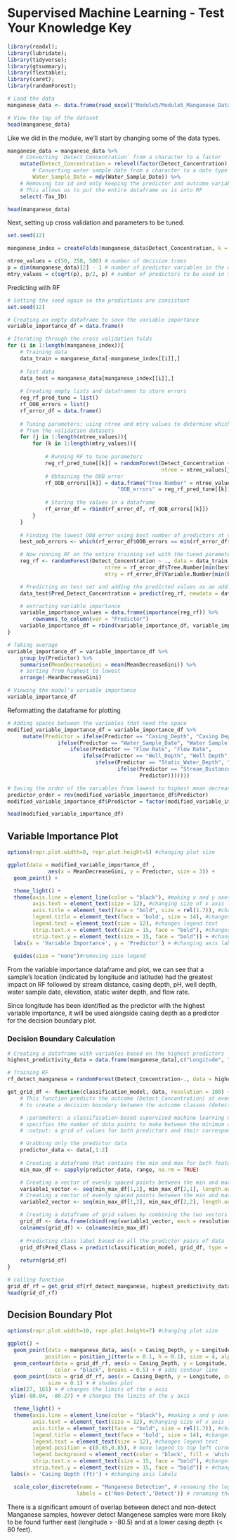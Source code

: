 # Supervised Machine Learning - Test Your Knowledge Key


```r
library(readxl);
library(lubridate);
library(tidyverse);
library(gtsummary);
library(flextable);
library(caret);
library(randomForest);
```

 
```r
# Load the data
manganese_data <- data.frame(read_excel("Module5/Module5_Manganese_Data.xlsx"))

# View the top of the dataset
head(manganese_data) 
```

Like we did in the module, we'll start by changing some of the data types. 


```r
manganese_data = manganese_data %>%
    # Converting `Detect_Concentration` from a character to a factor
    mutate(Detect_Concentration = relevel(factor(Detect_Concentration), ref = "ND"),
        # Converting water sample date from a character to a date type 
        Water_Sample_Date = mdy(Water_Sample_Date)) %>%
    # Removing tax id and only keeping the predictor and outcome variables in the dataset
    # This allows us to put the entire dataframe as is into RF
    select(-Tax_ID)

head(manganese_data)
```


Next, setting up cross validation and parameters to be tuned.


```r
set.seed(12)

manganese_index = createFolds(manganese_data$Detect_Concentration, k = 5) 

ntree_values = c(50, 250, 500) # number of decision trees 
p = dim(manganese_data)[2] - 1 # number of predictor variables in the dataset
mtry_values = c(sqrt(p), p/2, p) # number of predictors to be used in the model
```

Predicting with RF


```r
# Setting the seed again so the predictions are consistent
set.seed(12)

# Creating an empty dataframe to save the variable importance
variable_importance_df = data.frame()

# Iterating through the cross validation folds
for (i in 1:length(manganese_index)){
    # Training data
    data_train = manganese_data[-manganese_index[[i]],]
    
    # Test data
    data_test = manganese_data[manganese_index[[i]],]
    
    # Creating empty lists and dataframes to store errors 
    reg_rf_pred_tune = list()
    rf_OOB_errors = list()
    rf_error_df = data.frame()
    
    # Tuning parameters: using ntree and mtry values to determine which combination yields the smallest OOB error 
    # from the validation datasets
    for (j in 1:length(ntree_values)){
        for (k in 1:length(mtry_values)){
            
            # Running RF to tune parameters
            reg_rf_pred_tune[[k]] = randomForest(Detect_Concentration ~ ., data = data_train, 
                                                 ntree = ntree_values[j], mtry = mtry_values[k])
            # Obtaining the OOB error
            rf_OOB_errors[[k]] = data.frame("Tree Number" = ntree_values[j], "Variable Number" = mtry_values[k], 
                                   "OOB_errors" = reg_rf_pred_tune[[k]]$err.rate[ntree_values[j],1])
            
            # Storing the values in a dataframe
            rf_error_df = rbind(rf_error_df, rf_OOB_errors[[k]])
        }
    }
    
    # Finding the lowest OOB error using best number of predictors at split
    best_oob_errors <- which(rf_error_df$OOB_errors == min(rf_error_df$OOB_errors))

    # Now running RF on the entire training set with the tuned parameters
    reg_rf <- randomForest(Detect_Concentration ~ ., data = data_train,
                               ntree = rf_error_df$Tree.Number[min(best_oob_errors)],
                               mtry = rf_error_df$Variable.Number[min(best_oob_errors)])

    # Predicting on test set and adding the predicted values as an additional column to the test data
    data_test$Pred_Detect_Concentration = predict(reg_rf, newdata = data_test, type = "response")

    # extracting variable importance
    variable_importance_values = data.frame(importance(reg_rf)) %>%
        rownames_to_column(var = "Predictor")
    variable_importance_df = rbind(variable_importance_df, variable_importance_values)
}

# Taking average
variable_importance_df = variable_importance_df %>%
    group_by(Predictor) %>%
    summarise(MeanDecreaseGini = mean(MeanDecreaseGini)) %>%
    # Sorting from highest to lowest
    arrange(-MeanDecreaseGini)

# Viewing the model's variable importance
variable_importance_df
```


Reformatting the dataframe for plotting


```r
# Adding spaces between the variables that need the space
modified_variable_importance_df = variable_importance_df %>%
     mutate(Predictor = ifelse(Predictor == "Casing_Depth", "Casing Depth",
                ifelse(Predictor == "Water_Sample_Date", "Water Sample Date",
                    ifelse(Predictor == "Flow_Rate", "Flow Rate",
                        ifelse(Predictor == "Well_Depth", "Well Depth",
                            ifelse(Predictor == "Static_Water_Depth", "Static Water Depth", 
                                   ifelse(Predictor == "Stream_Distance", "Stream Distance", 
                                          Predictor)))))))

# Saving the order of the variables from lowest to highest mean decrease gini by putting into a factor
predictor_order = rev(modified_variable_importance_df$Predictor)
modified_variable_importance_df$Predictor = factor(modified_variable_importance_df$Predictor, levels = predictor_order)

head(modified_variable_importance_df)
```


## Variable Importance Plot


```r
options(repr.plot.width=8, repr.plot.height=5) #changing plot size

ggplot(data = modified_variable_importance_df , 
             aes(x = MeanDecreaseGini, y = Predictor, size = 3)) + 
  geom_point() + 

  theme_light() + 
  theme(axis.line = element_line(color = "black"), #making x and y axes black
        axis.text = element_text(size = 12), #changing size of x axis labels
        axis.title = element_text(face = "bold", size = rel(1.7)), #changes axis titles
        legend.title = element_text(face = 'bold', size = 14), #changes legend title
        legend.text = element_text(size = 12), #changes legend text
        strip.text.x = element_text(size = 15, face = "bold"), #changes size of facet x axis 
        strip.text.y = element_text(size = 15, face = "bold")) + #changes size of facet y axis 
  labs(x = 'Variable Importance', y = 'Predictor') + #changing axis labels 
  
  guides(size = "none")#removing size legend
```

From the variable importance dataframe and plot, we can see that a sample's location (indicated by longitude and latitude) had the greatest impact on RF followed by stream distance, casing depth, pH, well depth, water sample date, elevation, static water depth, and flow rate. 

Since longitude has been identified as the predictor with the highest variable importance, it will be used alongside casing depth as a predictor for the decision boundary plot.

### Decision Boundary Calculation


```r
# Creating a dataframe with variables based on the highest predictors
highest_predictivity_data = data.frame(manganese_data[,c("Longitude", "Casing_Depth", "Detect_Concentration")])

# Training RF
rf_detect_manganese = randomForest(Detect_Concentration~., data = highest_predictivity_data)
```


```r
get_grid_df <- function(classification_model, data, resolution = 100) {
    # This function predicts the outcome (Detect_Concentration) at evenly spaced data points using the two variables (pH and casing depth)
    # to create a decision boundary between the outcome classes (detect and non-detect samples).

    # :parameters: a classification-based supervised machine learning model, dataset containing the predictors and outcome variable,
    # specifies the number of data points to make between the minimum and maximum predictor values
    # :output: a grid of values for both predictors and their corresponding predicted outcome class

    # Grabbing only the predictor data
    predictor_data <- data[,1:2]
    
    # Creating a dataframe that contains the min and max for both features
    min_max_df <- sapply(predictor_data, range, na.rm = TRUE)

    # Creating a vector of evenly spaced points between the min and max for the first variable (casing depth)
    variable1_vector <- seq(min_max_df[1,1], min_max_df[2,1], length.out = resolution)
    # Creating a vector of evenly spaced points between the min and max for the second variable (pH)
    variable2_vector <- seq(min_max_df[1,2], min_max_df[2,2], length.out = resolution)

    # Creating a dataframe of grid values by combining the two vectors
    grid_df <- data.frame(cbind(rep(variable1_vector, each = resolution), rep(variable2_vector, time = resolution)))
    colnames(grid_df) <- colnames(min_max_df)
    
    # Predicting class label based on all the predictor pairs of data
    grid_df$Pred_Class = predict(classification_model, grid_df, type = "class")
    
    return(grid_df)
}

# calling function
grid_df_rf = get_grid_df(rf_detect_manganese, highest_predictivity_data)
head(grid_df_rf)
```


## Decision Boundary Plot


```r
options(repr.plot.width=10, repr.plot.height=7) #changing plot size

ggplot() +
  geom_point(data = manganese_data, aes(x = Casing_Depth, y = Longitude, color = Detect_Concentration),
            position = position_jitter(w = 0.1, h = 0.1), size = 4, alpha = 0.8) + 
  geom_contour(data = grid_df_rf, aes(x = Casing_Depth, y = Longitude, z = as.numeric(Pred_Class == "D")), 
               color = "black", breaks = 0.5) + # adds contour line
  geom_point(data = grid_df_rf, aes(x = Casing_Depth, y = Longitude, color = Pred_Class), 
             size = 0.1) + # shades plot
 xlim(27, 165) + # changes the limits of the x axis
 ylim(-80.84, -80.27) + # changes the limits of the y axis

  theme_light() + 
  theme(axis.line = element_line(color = "black"), #making x and y axes black
        axis.text = element_text(size = 12), #changing size of x axis labels
        axis.title = element_text(face = "bold", size = rel(1.7)), #changes axis titles
        legend.title = element_text(face = 'bold', size = 14), #changes legend title
        legend.text = element_text(size = 12), #changes legend text
        legend.position = c(0.85,0.85), # move legend to top left corner
        legend.background = element_rect(color = 'black', fill = 'white', linetype = 'solid'), # changes legend background
        strip.text.x = element_text(size = 15, face = "bold"), #changes size of facet x axis 
        strip.text.y = element_text(size = 15, face = "bold")) + #changes size of facet y axis 
 labs(x = 'Casing Depth (ft)') + #changing axis labels 

  scale_color_discrete(name = "Manganese Detection", # renaming the legend
                      labels = c('Non-Detect','Detect')) # renaming the classes
```

There is a significant amount of overlap between detect and non-detect Manganese samples, however detect Mangenese samples were more likely to be found further east (longitude > -80.5) and at a lower casing depth (< 80 feet). 
